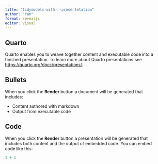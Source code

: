 ```yaml
---
title: "tidymodels-with-r-presentetation"
author: "Yan"
format: revealjs
editor: visual
---
```


## Quarto

Quarto enables you to weave together content and executable code into a finished presentation. To learn more about Quarto presentations see <https://quarto.org/docs/presentations/>.

## Bullets

When you click the **Render** button a document will be generated that includes:

-   Content authored with markdown
-   Output from executable code

## Code

When you click the **Render** button a presentation will be generated that includes both content and the output of embedded code. You can embed code like this:

```r
1 + 1
```
